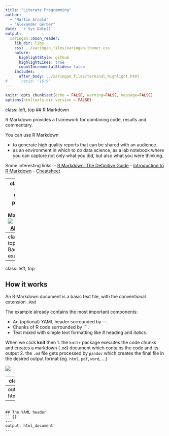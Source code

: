 ```yaml
---
title: "Literate Programming"
author: 
  - "Martin Arnold"
  - "Alexander Gerber"
date: '`r Sys.Date()`'
output:
  xaringan::moon_reader:
    lib_dir: libs
    css: ../xaringan_files/xaringan-themer.css
    nature:
      highlightStyle: github
      highlightLines: true
      countIncrementalSlides: false
    includes:
      after_body: ../xaringan_files/terminal_highlight.html
#      ratio: "16:9"
---
```

```r
knitr::opts_chunk$set(echo = FALSE, warning=FALSE, message=FALSE)
options(htmltools.dir.version = FALSE)
```

class: left, top
## R Markdown

R Markdown provides a framework for combining  code, results and commentary.

You can use R Markdown 

- to generate high quality reports that can be shared with an audience.
- as an environment in which to do data science, as a lab notebook where 
  you can capture not only what you did, but also what you were thinking. 

Some interesting links: 
- [R Markdown: The Definitive Guide](https://bookdown.org/yihui/rmarkdown/xaringan-format.html) 
- [Introduction to R Markdown](https://rmarkdown.rstudio.com/lesson-1.html)
- [Cheatsheet](https://www.rstudio.com/wp-content/uploads/2016/03/rmarkdown-cheatsheet-2.0.pdf)

---
class: left, top
## What’s possible with R Markdown?
[![IMAGE ALT TEXT](https://i.vimeocdn.com/video/759260889.jpg)](https://player.vimeo.com/video/178485416 "Video Title")

---
class: left, top
## Basic example
```r
cat(htmltools::includeText("diamond-sizes.Rmd"))
```

---
class: left, top

## How it works 

An R Markdown document is a basic text file, with the conventional extension `.Rmd`

The example already contains the most important components:

- An (optional) YAML header surrounded by ---.
- Chunks of R code surrounded by ```.
- Text mixed with simple text formatting like # heading and _italics_.

When we click **knit** then 
1. the `knitr` package executes the code chunks and creates a markdown (`.md`) document which contains the code and its output 
2. the `.md` file gets processed by `pandoc` which creates the final file in the desired output format (eg. `html`, `pdf`, `word`, ...)

![](rendering_process.PNG)

---
class: left, top

## The YAML header

The YAML header contains the meta data of the document.
Here you can specify: 
- the output format with optional output specific options 

```{}
---
output: html_document
---
```

## The YAML header
```{}
---
output: html_document
---
```






